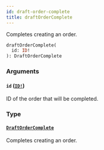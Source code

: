 ```yaml
---
id: draft-order-complete
title: draftOrderComplete
---
```


Completes creating an order.

```graphql
draftOrderComplete(
  id: ID!
): DraftOrderComplete

```

### Arguments

#### `id` ([`ID!`](/docs/developer/api-reference/scalars/id))

ID of the order that will be completed.

### Type

#### [`DraftOrderComplete`](/docs/developer/api-reference/objects/draft-order-complete)

Completes creating an order.
